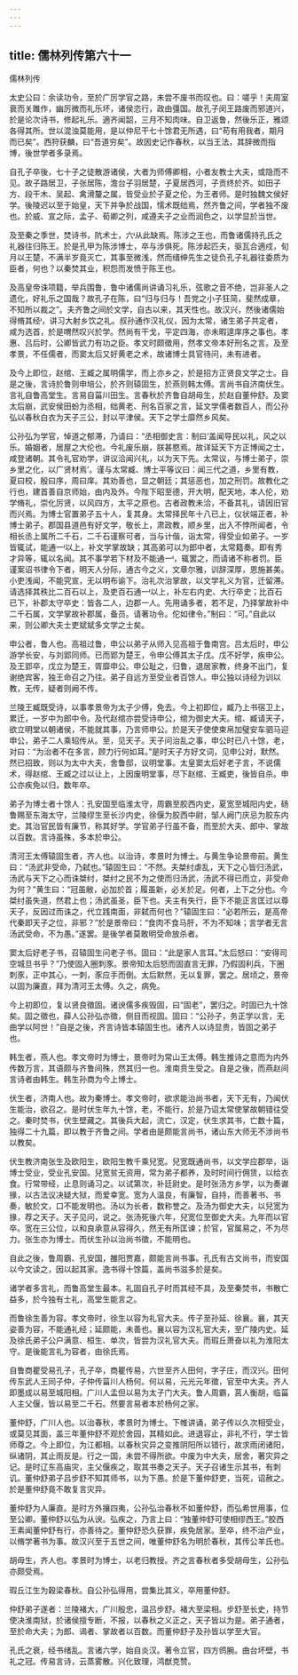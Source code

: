 ```yaml
---
---
---
```

title: 儒林列传第六十一
---

儒林列传

太史公曰：余读功令，至於广厉学官之路，未尝不废书而叹也。曰：嗟乎！夫周室衰而关雎作，幽厉微而礼乐坏，诸侯恣行，政由彊国。故孔子闵王路废而邪道兴，於是论次诗书，修起礼乐。適齐闻韶，三月不知肉味。自卫返鲁，然後乐正，雅颂各得其所。世以混浊莫能用，是以仲尼干七十馀君无所遇，曰“苟有用我者，期月而已矣”。西狩获麟，曰“吾道穷矣”。故因史记作春秋，以当王法，其辞微而指博，後世学者多录焉。

自孔子卒後，七十子之徒散游诸侯，大者为师傅卿相，小者友教士大夫，或隐而不见。故子路居卫，子张居陈，澹台子羽居楚，子夏居西河，子贡终於齐。如田子方、段干木、吴起、禽滑釐之属，皆受业於子夏之伦，为王者师。是时独魏文侯好学。後陵迟以至于始皇，天下并争於战国，懦术既绌焉，然齐鲁之间，学者独不废也。於威、宣之际，孟子、荀卿之列，咸遵夫子之业而润色之，以学显於当世。

及至秦之季世，焚诗书，阬术士，六从此缺焉。陈涉之王也，而鲁诸儒持孔氏之礼器往归陈王。於是孔甲为陈涉博士，卒与涉俱死。陈涉起匹夫，驱瓦合適戍，旬月以王楚，不满半岁竟灭亡，其事至微浅，然而缙绅先生之徒负孔子礼器往委质为臣者，何也？以秦焚其业，积怨而发愤于陈王也。

及高皇帝诛项籍，举兵围鲁，鲁中诸儒尚讲诵习礼乐，弦歌之音不绝，岂非圣人之遗化，好礼乐之国哉？故孔子在陈，曰“归与归与！吾党之小子狂简，斐然成章，不知所以裁之”。夫齐鲁之间於文学，自古以来，其天性也。故汉兴，然後诸儒始得脩其经，讲习大射乡饮之礼。叔孙通作汉礼仪，因为太常，诸生弟子共定者，咸为选首，於是喟然叹兴於学。然尚有干戈，平定四海，亦未暇遑庠序之事也。孝惠、吕后时，公卿皆武力有功之臣。孝文时颇徵用，然孝文帝本好刑名之言。及至孝景，不任儒者，而窦太后又好黄老之术，故诸博士具官待问，未有进者。

及今上即位，赵绾、王臧之属明儒学，而上亦乡之，於是招方正贤良文学之士。自是之後，言诗於鲁则申培公，於齐则辕固生，於燕则韩太傅。言尚书自济南伏生。言礼自鲁高堂生。言易自菑川田生。言春秋於齐鲁自胡毋生，於赵自董仲舒。及窦太后崩，武安侯田蚡为丞相，绌黄老、刑名百家之言，延文学儒者数百人，而公孙弘以春秋白衣为天子三公，封以平津侯。天下之学士靡然乡风矣。

公孙弘为学官，悼道之郁滞，乃请曰：“丞相御史言：制曰‘盖闻导民以礼，风之以乐。婚姻者，居屋之大伦也。今礼废乐崩，朕甚愍焉。故详延天下方正博闻之士，咸登诸朝。其令礼官劝学，讲议洽闻兴礼，以为天下先。太常议，与博士弟子，崇乡里之化，以广贤材焉’。谨与太常臧、博士平等议曰：闻三代之道，乡里有教，夏曰校，殷曰序，周曰庠。其劝善也，显之朝廷；其惩恶也，加之刑罚。故教化之行也，建首善自京师始，由内及外。今陛下昭至德，开大明，配天地，本人伦，劝学脩礼，崇化厉贤，以风四方，太平之原也。古者政教未洽，不备其礼，请因旧官而兴焉。为博士官置弟子五十人，复其身。太常择民年十八已上，仪状端正者，补博士弟子。郡国县道邑有好文学，敬长上，肃政教，顺乡里，出入不悖所闻者，令相长丞上属所二千石，二千石谨察可者，当与计偕，诣太常，得受业如弟子。一岁皆辄试，能通一以上，补文学掌故缺；其高弟可以为郎中者，太常籍奏。即有秀才异等，辄以名闻。其不事学若下材及不能通一，辄罢之，而请诸不称者罚。臣谨案诏书律令下者，明天人分际，通古今之义，文章尔雅，训辞深厚，恩施甚美。小吏浅闻，不能究宣，无以明布谕下。治礼次治掌故，以文学礼义为官，迁留滞。请选择其秩比二百石以上，及吏百石通一以上，补左右内史、大行卒史；比百石已下，补郡太守卒史：皆各二人，边郡一人。先用诵多者，若不足，乃择掌故补中二千石属，文学掌故补郡属，备员。请著功令。佗如律令。”制曰：“可。”自此以来，则公卿大夫士吏斌斌多文学之士矣。

申公者，鲁人也。高祖过鲁，申公以弟子从师入见高祖于鲁南宫。吕太后时，申公游学长安，与刘郢同师。已而郢为楚王，令申公傅其太子戊。戊不好学，疾申公。及王郢卒，戊立为楚王，胥靡申公。申公耻之，归鲁，退居家教，终身不出门，复谢绝宾客，独王命召之乃往。弟子自远方至受业者百馀人。申公独以诗经为训以教，无传，疑者则阙不传。

兰陵王臧既受诗，以事孝景帝为太子少傅，免去。今上初即位，臧乃上书宿卫上，累迁，一岁中为郎中令。及代赵绾亦尝受诗申公，绾为御史大夫。绾、臧请天子，欲立明堂以朝诸侯，不能就其事，乃言师申公。於是天子使使束帛加璧安车驷马迎申公，弟子二人乘轺传从。至，见天子。天子问治乱之事，申公时已八十馀，老，对曰：“为治者不在多言，顾力行何如耳。”是时天子方好文词，见申公对，默然。然已招致，则以为太中大夫，舍鲁邸，议明堂事。太皇窦太后好老子言，不说儒术，得赵绾、王臧之过以让上，上因废明堂事，尽下赵绾、王臧吏，後皆自杀。申公亦疾免以归，数年卒。

弟子为博士者十馀人：孔安国至临淮太守，周霸至胶西内史，夏宽至城阳内史，砀鲁赐至东海太守，兰陵缪生至长沙内史，徐偃为胶西中尉，邹人阙门庆忌为胶东内史。其治官民皆有廉节，称其好学。学官弟子行虽不备，而至於大夫、郎中、掌故以百数。言诗虽殊，多本於申公。

清河王太傅辕固生者，齐人也。以治诗，孝景时为博士。与黄生争论景帝前。黄生曰：“汤武非受命，乃弑也。”辕固生曰：“不然。夫桀纣虐乱，天下之心皆归汤武，汤武与天下之心而诛桀纣，桀纣之民不为之使而归汤武，汤武不得已而立，非受命为何？”黄生曰：“冠虽敝，必加於首；履虽新，必关於足。何者，上下之分也。今桀纣虽失道，然君上也；汤武虽圣，臣下也。夫主有失行，臣下不能正言匡过以尊天子，反因过而诛之，代立践南面，非弑而何也？”辕固生曰：“必若所云，是高帝代秦即天子之位，非邪？”於是景帝曰：“食肉不食马肝，不为不知味；言学者无言汤武受命，不为愚。”遂罢。是後学者莫敢明受命放杀者。

窦太后好老子书，召辕固生问老子书。固曰：“此是家人言耳。”太后怒曰：“安得司空城旦书乎？”乃使固入圈刺豕。景帝知太后怒而固直言无罪，乃假固利兵，下圈刺豕，正中其心，一刺，豕应手而倒。太后默然，无以复罪，罢之。居顷之，景帝以固为廉直，拜为清河王太傅。久之，病免。

今上初即位，复以贤良徵固。诸谀儒多疾毁固，曰“固老”，罢归之。时固已九十馀矣。固之徵也，薛人公孙弘亦徵，侧目而视固。固曰：“公孙子，务正学以言，无曲学以阿世！”自是之後，齐言诗皆本辕固生也。诸齐人以诗显贵，皆固之弟子也。

韩生者，燕人也。孝文帝时为博士，景帝时为常山王太傅。韩生推诗之意而为内外传数万言，其语颇与齐鲁间殊，然其归一也。淮南贲生受之。自是之後，而燕赵间言诗者由韩生。韩生孙商为今上博士。

伏生者，济南人也。故为秦博士。孝文帝时，欲求能治尚书者，天下无有，乃闻伏生能治，欲召之。是时伏生年九十馀，老，不能行，於是乃诏太常使掌故朝错往受之。秦时焚书，伏生壁藏之。其後兵大起，流亡，汉定，伏生求其书，亡数十篇，独得二十九篇，即以教于齐鲁之间。学者由是颇能言尚书，诸山东大师无不涉尚书以教矣。

伏生教济南张生及欧阳生，欧阳生教千乘兒宽。兒宽既通尚书，以文学应郡举，诣博士受业，受业孔安国。兒宽贫无资用，常为弟子都养，及时时间行佣赁，以给衣食。行常带经，止息则诵习之。以试第次，补廷尉史。是时张汤方乡学，以为奏谳掾，以古法议决疑大狱，而爱幸宽。宽为人温良，有廉智，自持，而善著书、书奏，敏於文，口不能发明也。汤以为长者，数称誉之。及汤为御史大夫，以兒宽为掾，荐之天子。天子见问，说之。张汤死後六年，兒宽位至御史大夫。九年而以官卒。宽在三公位，以和良承意从容得久，然无有所匡谏；於官，官属易之，不为尽力。张生亦为博士。而伏生孙以治尚书徵，不能明也。

自此之後，鲁周霸、孔安国，雒阳贾嘉，颇能言尚书事。孔氏有古文尚书，而安国以今文读之，因以起其家。逸书得十馀篇，盖尚书滋多於是矣。

诸学者多言礼，而鲁高堂生最本。礼固自孔子时而其经不具，及至秦焚书，书散亡益多，於今独有士礼，高堂生能言之。

而鲁徐生善为容。孝文帝时，徐生以容为礼官大夫。传子至孙延、徐襄。襄，其天姿善为容，不能通礼经；延颇能，未善也。襄以容为汉礼官大夫，至广陵内史。延及徐氏弟子公户满意、桓生、单次，皆尝为汉礼官大夫。而瑕丘萧奋以礼为淮阳太守。是後能言礼为容者，由徐氏焉。

自鲁商瞿受易孔子，孔子卒，商瞿传易，六世至齐人田何，字子庄，而汉兴。田何传东武人王同子仲，子仲传菑川人杨何。何以易，元光元年徵，官至中大夫。齐人即墨成以易至城阳相。广川人孟但以易为太子门大夫。鲁人周霸，莒人衡胡，临菑人主父偃，皆以易至二千石。然要言易者本於杨何之家。

董仲舒，广川人也。以治春秋，孝景时为博士。下帷讲诵，弟子传以久次相受业，或莫见其面，盖三年董仲舒不观於舍园，其精如此。进退容止，非礼不行，学士皆师尊之。今上即位，为江都相。以春秋灾异之变推阴阳所以错行，故求雨闭诸阳，纵诸阴，其止雨反是。行之一国，未尝不得所欲。中废为中大夫，居舍，著灾异之记。是时辽东高庙灾，主父偃疾之，取其书奏之天子。天子召诸生示其书，有刺讥。董仲舒弟子吕步舒不知其师书，以为下愚。於是下董仲舒吏，当死，诏赦之。於是董仲舒竟不敢复言灾异。

董仲舒为人廉直。是时方外攘四夷，公孙弘治春秋不如董仲舒，而弘希世用事，位至公卿。董仲舒以弘为从谀。弘疾之，乃言上曰：“独董仲舒可使相缪西王。”胶西王素闻董仲舒有行，亦善待之。董仲舒恐久获罪，疾免居家。至卒，终不治产业，以脩学著书为事。故汉兴至于五世之间，唯董仲舒名为明於春秋，其传公羊氏也。

胡毋生，齐人也。孝景时为博士，以老归教授。齐之言春秋者多受胡毋生，公孙弘亦颇受焉。

瑕丘江生为穀梁春秋。自公孙弘得用，尝集比其义，卒用董仲舒。

仲舒弟子遂者：兰陵褚大，广川殷忠，温吕步舒。褚大至梁相。步舒至长史，持节使决淮南狱，於诸侯擅专断，不报，以春秋之义正之，天子皆以为是。弟子通者，至於命大夫；为郎、谒者、掌故者以百数。而董仲舒子及孙皆以学至大官。

孔氏之衰，经书绪乱。言诸六学，始自炎汉。著令立官，四方鸧腕。曲台坏壁，书礼之冠。传易言诗，云蒸雾散。兴化致理，鸿猷克赞。

